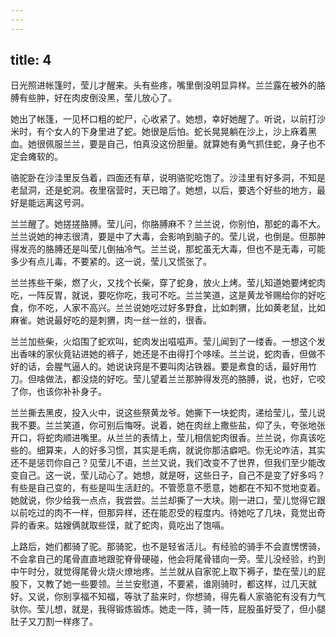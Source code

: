 ```yaml
---
---
---
```

title: 4
---



日光照进帐篷时，莹儿才醒来。头有些疼，嘴里倒没明显异样。兰兰露在被外的胳膊有些肿，好在肉皮倒没黑，莹儿放心了。

她出了帐篷，一见杯口粗的蛇尸，心收紧了。她想，幸好她醒了。听说，以前打沙米时，有个女人的下身里进了蛇。她很是后怕。蛇长晃晃躺在沙上，沙上庥着黑血。她很佩服兰兰，要是自己，怕真没这份胆量。就算她有勇气抓住蛇，身子也不定会瘫软的。

骆驼卧在沙洼里反刍着，四面还有草，说明骆驼吃饱了。沙洼里有好多洞，不知是老鼠洞，还是蛇洞。夜里宿营时，天已暗了。她想，以后，要选个好些的地方，最好是能远离这号洞。

兰兰醒了。她搓搓胳膊。莹儿问，你胳膊麻不？兰兰说，你别怕，那蛇的毒不大。兰兰说她的神志很清，要是中了大毒，会影响到脑子的。莹儿说，也倒是。但那肿得发亮的胳膊还是叫莹儿倒抽冷气。兰兰说，那蛇虽无大毒，但也不是无毒，可能多少有点儿毒，不要紧的。这一说，莹儿又慌张了。

兰兰拣些干柴，燃了火，又找个长柴，穿了蛇身，放火上烤。莹儿知道她要烤蛇肉吃，一阵反胃，就说，要吃你吃，我可不吃。兰兰笑道，这是黄龙爷赐给你的好吃食，你不吃，人家不高兴。兰兰说她吃过好多野食，比如刺猬，比如黄老鼠，比如麻雀。她说最好吃的是刺猬，肉一丝一丝的，很香。

兰兰加些柴，火焰围了蛇欢叫，蛇肉发出嗞嗞声。莹儿闻到了一缕香。一想这个发出香味的家伙竟钻进她的裤子，她还是不由得打个哆嗦。兰兰说，蛇肉香，但做不好的话，会腥气逼人的。她说诀窍是不要叫肉沾铁器。要是煮食的话，最好用竹刀。但啥做法，都没烧的好吃。莹儿望着兰兰那肿得发亮的胳膊，说，也好，它咬了你，也该你补补身子。

兰兰撕去黑皮，投入火中，说这些祭黄龙爷。她撕下一块蛇肉，递给莹儿，莹儿说我不要。兰兰笑道，你可别后悔呀。说着，她在肉丝上撒些盐，仰了头，夸张地张开口，将蛇肉顺进嘴里。从兰兰的表情上，莹儿相信蛇肉很香。兰兰说，你真该吃些的。细算来，人的好多习惯，其实是毛病，就说你那洁癖吧。你无论咋洁，其实还不是惩罚你自己？见莹儿不语，兰兰又说，我们改变不了世界，但我们至少能改变自己。这一说，莹儿动心了。她想，就是呀，这些日子，自己不是变了好多吗？有些是自己变的，有些是叫生活赶的。不管愿意不愿意，她都在不知不觉地变着。她就说，你少给我一点点，我尝尝。兰兰却撕了一大块。刚一进口，莹儿觉得它跟以前吃过的肉不一样，但那异样，还在能忍受的程度内。待她吃了几块，竟觉出奇异的香来。姑嫂俩就取些馍，就了蛇肉，竟吃出了饱嗝。

上路后，她们都骑了驼。那骑驼，也不是轻省活儿。有经验的骑手不会直愣愣骑，不会拿自己的尾骨直直地跟驼脊骨硬碰，他会将尾骨错向一旁。莹儿没经验，约到中午时分，就觉得尾骨火烧火燎地疼。兰兰就从自家驼上取下褥子，垫在莹儿的屁股下，又教了她一些要领。兰兰安慰道，不要紧，谁刚骑时，都这样，过几天就好。又说，你别享福不知福，等驮了盐来时，你想骑，得先看人家骆驼有没有力气驮你。莹儿想，就是，我得锻炼锻炼。她走一阵，骑一阵，屁股虽好受了，但小腿肚子又刀割一样疼了。